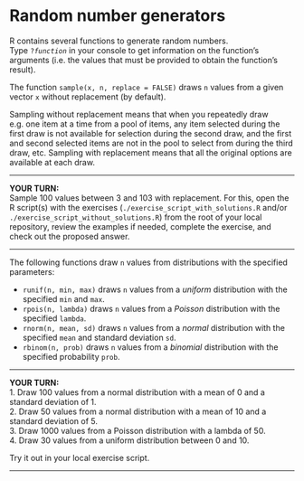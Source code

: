 # Random number generators

R contains several functions to generate random numbers.  
Type `?`*`function`* in your console to get information on the function's arguments (i.e. the values that must be provided to obtain the function's result).  

The function `sample(x, n, replace = FALSE)` draws `n` values from a given vector `x` without replacement (by default). 

Sampling without replacement means that when you repeatedly draw e.g. one item at a time from a pool of items, any item selected during the first draw is not available for selection during the second draw, and the first and second selected items are not in the pool to select from during the third draw, etc. Sampling with replacement means that all the original options are available at each draw.  

***
**YOUR TURN:**  
Sample 100 values between 3 and 103 with replacement. For this, open the R script(s) with the exercises (`./exercise_script_with_solutions.R` and/or `./exercise_script_without_solutions.R`) from the root of your local repository, review the examples if needed, complete the exercise, and check out the proposed answer.

***

The following functions draw `n` values from distributions with the specified parameters:  

* `runif(n, min, max)` draws `n` values from a *uniform* distribution with the specified `min` and `max`.  
* `rpois(n, lambda)` draws `n` values from a *Poisson* distribution with the specified `lambda`.  
* `rnorm(n, mean, sd)` draws `n` values from a *normal* distribution with the specified `mean` and standard deviation `sd`.  
* `rbinom(n, prob)`	draws `n` values from a	*binomial* distribution with the specified probability `prob`.  

***
**YOUR TURN:**    
1. Draw 100 values from a normal distribution with a mean of 0 and a standard deviation of 1.  
2. Draw 50 values from a normal distribution with a mean of 10 and a standard deviation of 5.  
3. Draw 1000 values from a Poisson distribution with a lambda of 50.  
4. Draw 30 values from a uniform distribution between 0 and 10.  

Try it out in your local exercise script.

***


 


